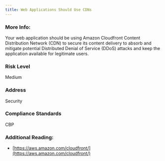 ```yaml
---
title: Web Applications Should Use CDNs
---
```


### More Info:

Your web application should be using Amazon Cloudfront Content Distribution Network (CDN) to secure its content delivery to absorb and mitigate potential Distributed Denial of Service (DDoS) attacks and keep the application available for legitimate users.

### Risk Level

Medium

### Address

Security

### Compliance Standards

CBP

### Additional Reading:

- [https://aws.amazon.com/cloudfront/](https://aws.amazon.com/cloudfront/)
